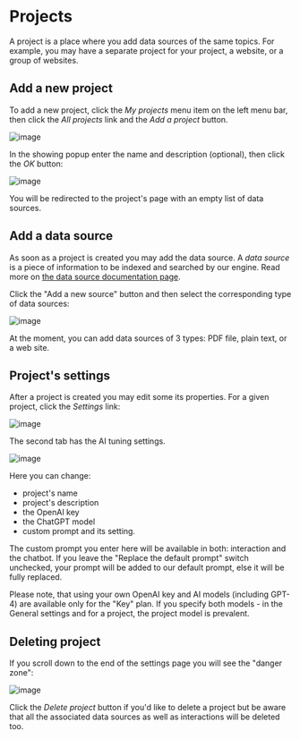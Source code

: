 
# Projects

A project is a place where you add data sources of the same topics. For example, you may have a separate project for your project, a website, or a group of websites. 

## Add a new project
To add a new project, click the *My projects* menu item on the left menu bar, then click the *All projects* link and the *Add a project* button. 

![image](https://github.com/StubbornDeer/enum-docs-nextra/assets/91156314/12bce434-ca3f-4917-acac-dc5ba57ac9bb)

In the showing popup enter the name and description (optional), then click the *OK* button:

![image](https://github.com/StubbornDeer/enum-docs-nextra/assets/91156314/441f62d0-164a-4dfe-922e-36dc4768f4ba)

You will be redirected to the project's page with an empty list of data sources.

## Add a data source
As soon as a project is created you may add the data source. A *data source* is a piece of information to be indexed and searched by our engine. Read more on [the data source documentation page](https://www.enumhq.com/docs/guide/data-sources).

 Click the "Add a new source" button and then select the corresponding type of data sources:

![image](https://github.com/StubbornDeer/enum-docs-nextra/assets/91156314/5407348c-fac1-4a47-b9a3-b15b9a90267a)

<Callout>
  At the moment, you can add data sources of 3 types: PDF file, plain text, or a web site.
 </Callout>

## Project's settings
After a project is created you may edit some its properties. For a given project, click the *Settings* link:

![image](https://github.com/StubbornDeer/enum-docs-nextra/assets/91156314/bd228e75-901d-42b1-8e6e-f0770c58ab41)

The second tab has the AI tuning settings. 

![image](https://github.com/StubbornDeer/enum-docs-nextra/assets/91156314/f2bf80ee-31cc-495a-a583-b1ae454433c3)

Here you can change:

- project's name
- project's description
- the OpenAI key
- the ChatGPT model
- custom prompt and its setting.

The custom prompt you enter here will be available in both: interaction and the chatbot. If you leave the "Replace the default prompt" switch unchecked, your prompt will be added to our default prompt, else it will be fully replaced.

<Callout>
Please note, that using your own OpenAI key and AI models (including GPT-4) are available only for the "Key" plan.
</Callout>

<Callout>
  If you specify both models - in the General settings and for a project, the project model is prevalent.
</Callout>

## Deleting project
If you scroll down to the end of the settings page you will see the "danger zone":

![image](https://github.com/StubbornDeer/enum-docs-nextra/assets/91156314/61854521-efd4-4eb1-9abc-4e71ccff992e)

Click the *Delete project* button if you'd like to delete a project but be aware that all the associated data sources as well as interactions will be deleted too.

